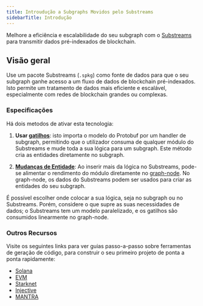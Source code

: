 ```yaml
---
title: Introudução a Subgraphs Movidos pelo Substreams
sidebarTitle: Introdução
---
```


Melhore a eficiência e escalabilidade do seu subgraph com o [Substreams](/substreams/introduction/) para transmitir dados pré-indexados de blockchain.

## Visão geral

Use um pacote Substreams (`.spkg`) como fonte de dados para que o seu subgraph ganhe acesso a um fluxo de dados de blockchain pré-indexados. Isto permite um tratamento de dados mais eficiente e escalável, especialmente com redes de blockchain grandes ou complexas.

### Especificações

Há dois metodos de ativar esta tecnologia:

1. **Usar [gatilhos](/sps/triggers/)**: isto importa o modelo do Protobuf por um handler de subgraph, permitindo que o utilizador consuma de qualquer módulo do Substreams e mude toda a sua lógica para um subgraph. Este método cria as entidades diretamente no subgraph.

2. **[Mudanças de Entidade](https://docs.substreams.dev/how-to-guides/sinks/subgraph/graph-out)**: Ao inserir mais da lógica no Substreams, pode-se alimentar o rendimento do módulo diretamente no [graph-node](/indexing/tooling/graph-node/). No graph-node, os dados do Substreams podem ser usados para criar as entidades do seu subgraph.

É possível escolher onde colocar a sua lógica, seja no subgraph ou no Substreams. Porém, considere o que supre as suas necessidades de dados; o Substreams tem um modelo paralelizado, e os gatilhos são consumidos linearmente no graph-node.

### Outros Recursos

Visite os seguintes links para ver guias passo-a-passo sobre ferramentas de geração de código, para construir o seu primeiro projeto de ponta a ponta rapidamente:

- [Solana](/substreams/developing/solana/transactions/)
- [EVM](https://docs.substreams.dev/tutorials/intro-to-tutorials/evm)
- [Starknet](https://docs.substreams.dev/tutorials/intro-to-tutorials/starknet)
- [Injective](https://docs.substreams.dev/tutorials/intro-to-tutorials/on-cosmos/injective)
- [MANTRA](https://docs.substreams.dev/tutorials/intro-to-tutorials/on-cosmos/mantra)
